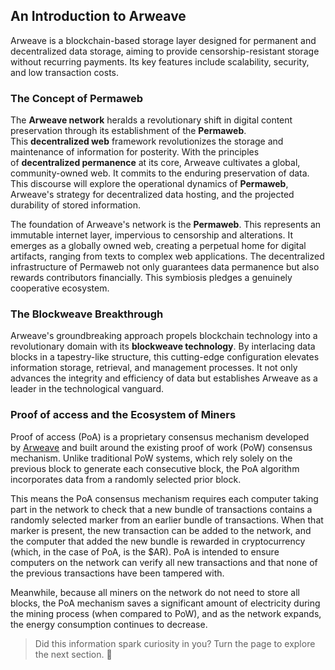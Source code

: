 ## An Introduction to Arweave

Arweave is a blockchain-based storage layer designed for permanent and decentralized data storage, aiming to provide censorship-resistant storage without recurring payments. Its key features include scalability, security, and low transaction costs.

### The Concept of Permaweb

The **Arweave network** heralds a revolutionary shift in digital content preservation through its establishment of the **Permaweb**. This **decentralized web** framework revolutionizes the storage and maintenance of information for posterity. With the principles of **decentralized permanence** at its core, Arweave cultivates a global, community-owned web. It commits to the enduring preservation of data. This discourse will explore the operational dynamics of **Permaweb**, Arweave's strategy for decentralized data hosting, and the projected durability of stored information.

The foundation of Arweave's network is the **Permaweb**. This represents an immutable internet layer, impervious to censorship and alterations. It emerges as a globally owned web, creating a perpetual home for digital artifacts, ranging from texts to complex web applications. The decentralized infrastructure of Permaweb not only guarantees data permanence but also rewards contributors financially. This symbiosis pledges a genuinely cooperative ecosystem.

### The Blockweave Breakthrough

Arweave's groundbreaking approach propels blockchain technology into a revolutionary domain with its **blockweave technology**. By interlacing data blocks in a tapestry-like structure, this cutting-edge configuration elevates information storage, retrieval, and management processes. It not only advances the integrity and efficiency of data but establishes Arweave as a leader in the technological vanguard.

### Proof of access and the Ecosystem of Miners

Proof of access (PoA) is a proprietary consensus mechanism developed by [Arweave](https://golden.com/wiki/Arweave-YX9Y88A) and built around the existing proof of work (PoW) consensus mechanism. Unlike traditional PoW systems, which rely solely on the previous block to generate each consecutive block, the PoA algorithm incorporates data from a randomly selected prior block.

This means the PoA consensus mechanism requires each computer taking part in the network to check that a new bundle of transactions contains a randomly selected marker from an earlier bundle of transactions. When that marker is present, the new transaction can be added to the network, and the computer that added the new bundle is rewarded in cryptocurrency (which, in the case of PoA, is the $AR). PoA is intended to ensure computers on the network can verify all new transactions and that none of the previous transactions have been tampered with.

Meanwhile, because all miners on the network do not need to store all blocks, the PoA mechanism saves a significant amount of electricity during the mining process (when compared to PoW), and as the network expands, the energy consumption continues to decrease.

> Did this information spark curiosity in you? Turn the page to explore the next section. 🌠